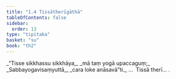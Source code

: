 ```yaml
---
title: "1.4 Tissātherīgāthā"
tableOfContents: false
sidebar:
  order: 13
type: "tipitaka"
basket: "su"
book: "th2"
---
```



<DynamicBreadcrumb />

<Division number="4" book="th2" bookNo="19" page="377">

<Paragraph number="8" type="verses" book="th2">
_“Tisse sikkhassu sikkhāya,_  
_mā taṃ yogā upaccaguṃ;_  
_Sabbayogavisaṃyuttā,_  
_cara loke anāsavā”ti._  


</Paragraph>
</Division>

<Paragraph number="9" type="center" book="th2">
…  Tissā therī… .
</Paragraph>